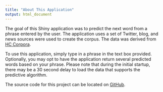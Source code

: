 ```yaml
---
title: "About This Application"
output: html_document
---
```


The goal of this Shiny application was to predict the next word from a phrase entered by the user. The application uses a set of Twitter, blog, and news sources were used to create the corpus. The data was derived from [HC Corpora](http://www.corpora.heliohost.org).  

To use this application, simply type in a phrase in the text box provided.  Optionally, you may opt to have the application return several predicted words based on your phrase.  Please note that during the initial startup, there may be a 30 second delay to load the data that supports the predictive algorithm.

The source code for this project can be located on [GitHub](https://github.com/juradom/Capstone_MJ).


